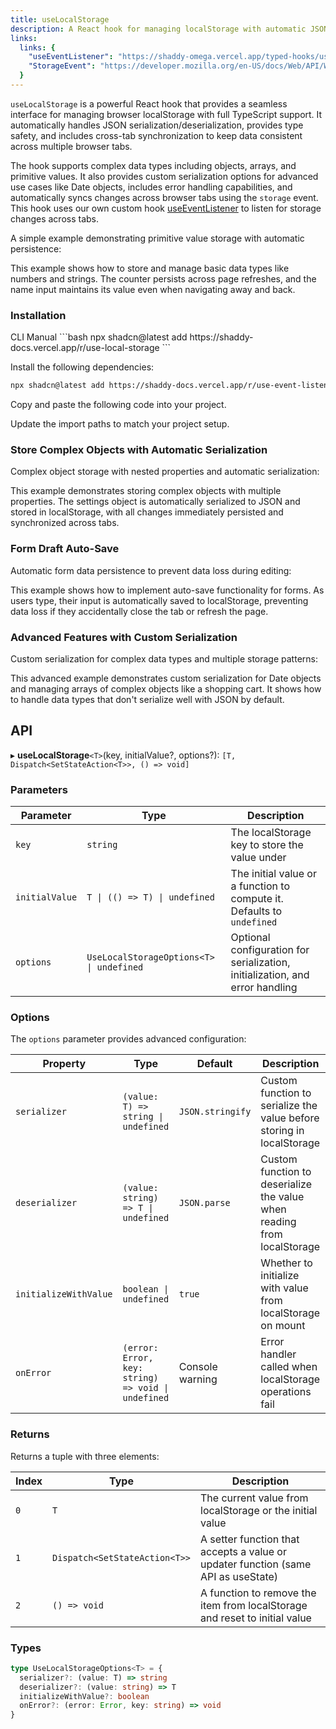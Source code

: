 ```yaml
---
title: useLocalStorage
description: A React hook for managing localStorage with automatic JSON serialization, type safety, and cross-tab synchronization.
links:
  links: {
    "useEventListener": "https://shaddy-omega.vercel.app/typed-hooks/use-event-listener",
    "StorageEvent": "https://developer.mozilla.org/en-US/docs/Web/API/Window/storage_event",
  }
---
```


`useLocalStorage` is a powerful React hook that provides a seamless interface for managing browser localStorage with full TypeScript support. It automatically handles JSON serialization/deserialization, provides type safety, and includes cross-tab synchronization to keep data consistent across multiple browser tabs.

The hook supports complex data types including objects, arrays, and primitive values. It also provides custom serialization options for advanced use cases like Date objects, includes error handling capabilities, and automatically syncs changes across browser tabs using the `storage` event. This hook uses our own custom hook [useEventListener](https://shaddy-omega.vercel.app/typed-hooks/use-event-listener) to listen for storage changes across tabs.

A simple example demonstrating primitive value storage with automatic persistence:

<ComponentPreview name="use-local-storage-basic-example" />

This example shows how to store and manage basic data types like numbers and strings. The counter persists across page refreshes, and the name input maintains its value even when navigating away and back.

### Installation

<CodeTabs>

<TabsList>
  <TabsTrigger value="cli">CLI</TabsTrigger>
  <TabsTrigger value="manual">Manual</TabsTrigger>
</TabsList>

<TabsContent value="cli">
```bash
npx shadcn@latest add https://shaddy-docs.vercel.app/r/use-local-storage
```

</TabsContent>

<TabsContent value="manual">

<Steps>

<Step>Install the following dependencies:</Step>

```bash
npx shadcn@latest add https://shaddy-docs.vercel.app/r/use-event-listener
```

<Step>Copy and paste the following code into your project.</Step>

<ComponentSource name="use-local-storage" />

<Step>Update the import paths to match your project setup.</Step>

</Steps>

</TabsContent>

</CodeTabs>

### Store Complex Objects with Automatic Serialization

Complex object storage with nested properties and automatic serialization:

<ComponentPreview name="use-local-storage-settings-example" />

This example demonstrates storing complex objects with multiple properties. The settings object is automatically serialized to JSON and stored in localStorage, with all changes immediately persisted and synchronized across tabs.

### Form Draft Auto-Save

Automatic form data persistence to prevent data loss during editing:

<ComponentPreview name="use-local-storage-form-example" />

This example shows how to implement auto-save functionality for forms. As users type, their input is automatically saved to localStorage, preventing data loss if they accidentally close the tab or refresh the page.

### Advanced Features with Custom Serialization

Custom serialization for complex data types and multiple storage patterns:

<ComponentPreview name="use-local-storage-advanced-example" />

This advanced example demonstrates custom serialization for Date objects and managing arrays of complex objects like a shopping cart. It shows how to handle data types that don't serialize well with JSON by default.


## API

▸ **useLocalStorage**`<T>`(key, initialValue?, options?): `[T, Dispatch<SetStateAction<T>>, () => void]`

### Parameters

| Parameter | Type | Description |
| --- | --- | --- |
| `key` | `string` | The localStorage key to store the value under |
| `initialValue` | `T \| (() => T) \| undefined` | The initial value or a function to compute it. Defaults to `undefined` |
| `options` | `UseLocalStorageOptions<T> \| undefined` | Optional configuration for serialization, initialization, and error handling |

### Options

The `options` parameter provides advanced configuration:

| Property | Type | Default | Description |
| --- | --- | --- | --- |
| `serializer` | `(value: T) => string \| undefined` | `JSON.stringify` | Custom function to serialize the value before storing in localStorage |
| `deserializer` | `(value: string) => T \| undefined` | `JSON.parse` | Custom function to deserialize the value when reading from localStorage |
| `initializeWithValue` | `boolean \| undefined` | `true` | Whether to initialize with value from localStorage on mount |
| `onError` | `(error: Error, key: string) => void \| undefined` | Console warning | Error handler called when localStorage operations fail |

### Returns

Returns a tuple with three elements:

| Index | Type | Description |
| --- | --- | --- |
| `0` | `T` | The current value from localStorage or the initial value |
| `1` | `Dispatch<SetStateAction<T>>` | A setter function that accepts a value or updater function (same API as useState) |
| `2` | `() => void` | A function to remove the item from localStorage and reset to initial value |

### Types

```typescript
type UseLocalStorageOptions<T> = {
  serializer?: (value: T) => string
  deserializer?: (value: string) => T
  initializeWithValue?: boolean
  onError?: (error: Error, key: string) => void
}
```
